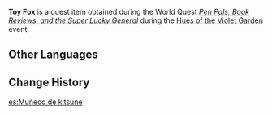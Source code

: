 {{Item Infobox
|id           = 101757
|type         = Quest Items
|image        = Item Toy Fox.png
|description  = The gift that [[Gorou]] got when helping [[Kokomi]] purchase books during the Irodori Festival. Gorou then gave it to you as thanks for accompanying him.<br />Every time you look at it, you can't help but remember the sight of every hair on Gorou's body standing on end as he heard the word "fox."
|source1      = [[Pen Pals, Book Reviews, and the Super Lucky General]]
}}
'''Toy Fox''' is a quest item obtained during the World Quest ''[[Pen Pals, Book Reviews, and the Super Lucky General]]'' during the [[Hues of the Violet Garden]] event.

==Other Languages==
{{Other Languages
|default_hidden = 1
|en      = Toy Fox
|zhs     = 狐狸玩偶
|zhs_rm  = Húlí Wán'ǒu
|zht     = 狐狸玩偶
|zht_rm  = Húlí Wán'ǒu
|ja      = 狐のぬいぐるみ
|ja_rm   = Kitsune no Nuigurumi
|ko      = 여우 인형
|ko_rm   = Yeou Inhyeong
|es      = Muñeco de kitsune
|fr      = Jouet renard
|ru      = Игрушечная лиса
|th      = ตุ๊กตาจิ้งจอก
|th_rm   = 
|vi      = Búp Bê Hồ Ly
|de      = Kitsune-Puppe
|id      = Mainan Rubah
|pt      = Kitsune de Brinquedo
|tr      = Oyuncak Tilki
|it      = Volpe giocattolo
}}

==Change History==
{{Change History|2.6}}

[[es:Muñeco de kitsune]]